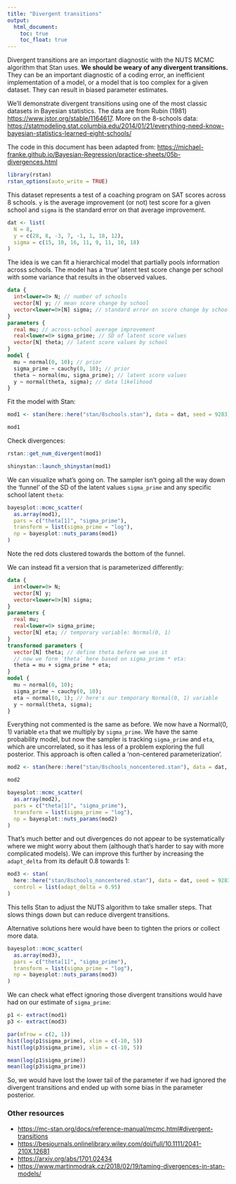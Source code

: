 ```yaml
---
title: "Divergent transitions"
output:
  html_document:
    toc: true
    toc_float: true
---
```


Divergent transitions are an important diagnostic with the NUTS MCMC algorithm that Stan uses. **We should be weary of any divergent transitions.** They can be an important diagnostic of a coding error, an inefficient implementation of a model, or a model that is too complex for a given dataset. They can result in biased parameter estimates.

We'll demonstrate divergent transitions using one of the most classic datasets in Bayesian statistics. The data are from Rubin (1981) <https://www.jstor.org/stable/1164617>. More on the 8-schools data: <https://statmodeling.stat.columbia.edu/2014/01/21/everything-need-know-bayesian-statistics-learned-eight-schools/>

The code in this document has been adapted from:
<https://michael-franke.github.io/Bayesian-Regression/practice-sheets/05b-divergences.html>

```r
library(rstan)
rstan_options(auto_write = TRUE)
```

This dataset represents a test of a coaching program on SAT scores across 8 schools. `y` is the average improvement (or not) test score for a given school and `sigma` is the standard error on that average improvement. 

```r
dat <- list(
  N = 8,
  y = c(28, 8, -3, 7, -1, 1, 18, 12),
  sigma = c(15, 10, 16, 11, 9, 11, 10, 18)
)
```

The idea is we can fit a hierarchical model that partially pools information across schools. The model has a 'true' latent test score change per school with some variance that results in the observed values.

```stan
data {
  int<lower=0> N; // number of schools
  vector[N] y; // mean score change by school
  vector<lower=0>[N] sigma; // standard error on score change by school
}
parameters {
  real mu; // across-school average improvement
  real<lower=0> sigma_prime; // SD of latent score values
  vector[N] theta; // latent score values by school
}
model {
  mu ~ normal(0, 10); // prior
  sigma_prime ~ cauchy(0, 10); // prior
  theta ~ normal(mu, sigma_prime); // latent score values
  y ~ normal(theta, sigma); // data likelihood
}
```

Fit the model with Stan:

```r
mod1 <- stan(here::here("stan/8schools.stan"), data = dat, seed = 9283)
```

```r
mod1
```

Check divergences:

```r
rstan::get_num_divergent(mod1)
```

```r
shinystan::launch_shinystan(mod1)
```

We can visualize what's going on. The sampler isn't going all the way down the 'funnel' of the SD of the latent values `sigma_prime` and any specific school latent `theta`:

```r
bayesplot::mcmc_scatter(
  as.array(mod1),
  pars = c("theta[1]", "sigma_prime"),
  transform = list(sigma_prime = "log"),
  np = bayesplot::nuts_params(mod1)
)
```

Note the red dots clustered towards the bottom of the funnel.

We can instead fit a version that is parameterized differently:

```stan
data {
  int<lower=0> N;
  vector[N] y;
  vector<lower=0>[N] sigma;
}
parameters {
  real mu;
  real<lower=0> sigma_prime;
  vector[N] eta; // temporary variable: Normal(0, 1)
}
transformed parameters {
  vector[N] theta; // define theta before we use it
  // now we form `theta` here based on sigma_prime * eta:
  theta = mu + sigma_prime * eta;
}
model {
  mu ~ normal(0, 10);
  sigma_prime ~ cauchy(0, 10);
  eta ~ normal(0, 1); // here's our temporary Normal(0, 1) variable
  y ~ normal(theta, sigma);
}
```

Everything not commented is the same as before. We now have a Normal(0, 1) variable `eta` that we multiply by `sigma_prime`. We have the same probability model, but now the sampler is tracking `sigma_prime` and `eta`, which are uncorrelated, so it has less of a problem exploring the full posterior. This approach is often called a 'non-centered parameterization'.

```r
mod2 <- stan(here::here("stan/8schools_noncentered.stan"), data = dat, seed = 9283)
```

```r
mod2
```

```r
bayesplot::mcmc_scatter(
  as.array(mod2),
  pars = c("theta[1]", "sigma_prime"),
  transform = list(sigma_prime = "log"),
  np = bayesplot::nuts_params(mod2)
)
```

That's much better and out divergences do not appear to be systematically where we might worry about them (although that's harder to say with more complicated models). We can improve this further by increasing the `adapt_delta` from its default 0.8 towards 1:

```r
mod3 <- stan(
  here::here("stan/8schools_noncentered.stan"), data = dat, seed = 9283, 
  control = list(adapt_delta = 0.95)
)
```

This tells Stan to adjust the NUTS algorithm to take smaller steps. That slows things down but can reduce divergent transitions.

Alternative solutions here would have been to tighten the priors or collect more data.

```r
bayesplot::mcmc_scatter(
  as.array(mod3),
  pars = c("theta[1]", "sigma_prime"),
  transform = list(sigma_prime = "log"),
  np = bayesplot::nuts_params(mod3)
)
```

We can check what effect ignoring those divergent transitions would have had on our estimate of `sigma_prime`:

```r
p1 <- extract(mod1)
p3 <- extract(mod3)
```

```r
par(mfrow = c(2, 1))
hist(log(p1$sigma_prime), xlim = c(-10, 5))
hist(log(p3$sigma_prime), xlim = c(-10, 5))

mean(log(p1$sigma_prime))
mean(log(p3$sigma_prime))
```

So, we would have lost the lower tail of the parameter if we had ignored the divergent transitions and ended up with some bias in the parameter posterior.

### Other resources

- <https://mc-stan.org/docs/reference-manual/mcmc.html#divergent-transitions>
- <https://besjournals.onlinelibrary.wiley.com/doi/full/10.1111/2041-210X.12681>
- <https://arxiv.org/abs/1701.02434>
- <https://www.martinmodrak.cz/2018/02/19/taming-divergences-in-stan-models/>

